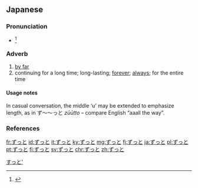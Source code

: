 ==Japanese==

===Pronunciation===
* {{ja-accent-common|heiban|ず|っと}}<ref>{{R:Kenkyusha JEL Pocket}}</ref>

===Adverb===
{{ja-pos|adverb}}

# [[by far]]
# continuing for a long time; long-lasting; [[forever]]; [[always]]; for the entire time

====Usage notes====
In casual conversation, the middle ‘u’ may be extended to emphasize length, as in ず〜〜っと ''zūūtto'' – compare English “aaall the way”.

===References===
<references />

[[Category:Japanese basic words|すっと']]

[[fr:ずっと]]
[[id:ずっと]]
[[it:ずっと]]
[[ky:ずっと]]
[[mg:ずっと]]
[[fj:ずっと]]
[[ja:ずっと]]
[[pl:ずっと]]
[[pt:ずっと]]
[[fi:ずっと]]
[[sv:ずっと]]
[[chr:ずっと]]
[[zh:ずっと]]